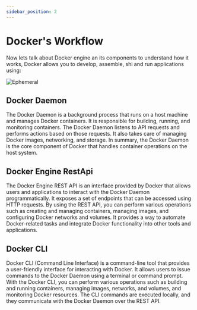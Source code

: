 ```yaml
---
sidebar_position: 2
---
```


# Docker's Workflow

Now lets talk about Docker engine an its components to understand how it works, Docker allows you to develop, assemble, shi and run applications using:

![Ephemeral](./img/engine-components-flow.png)


## Docker Daemon

The Docker Daemon is a background process that runs on a host machine and manages Docker containers. It is responsible for building, running, and monitoring containers. The Docker Daemon listens to API requests and performs actions based on those requests. It also takes care of managing Docker images, networking, and storage. In summary, the Docker Daemon is the core component of Docker that handles container operations on the host system.

## Docker Engine RestApi

The Docker Engine REST API is an interface provided by Docker that allows users and applications to interact with the Docker Daemon programmatically. It exposes a set of endpoints that can be accessed using HTTP requests. By using the REST API, you can perform various operations such as creating and managing containers, managing images, and configuring Docker networks and volumes. It provides a way to automate Docker-related tasks and integrate Docker functionality into other tools and applications.

## Docker CLI

Docker CLI (Command Line Interface) is a command-line tool that provides a user-friendly interface for interacting with Docker. It allows users to issue commands to the Docker Daemon using a terminal or command prompt. With the Docker CLI, you can perform various operations such as building and running containers, managing images, networks, and volumes, and monitoring Docker resources. The CLI commands are executed locally, and they communicate with the Docker Daemon over the REST API.
